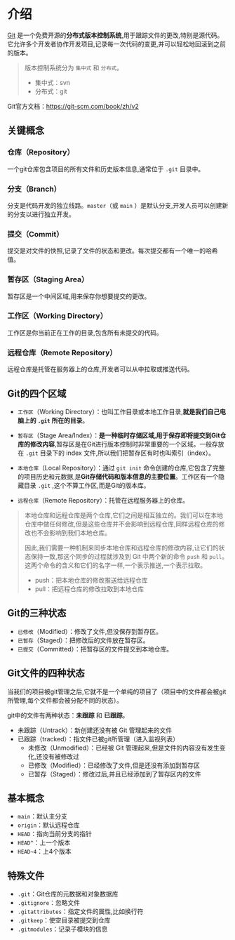 # 介绍

[Git](https://git-scm.com/) 是一个免费开源的**分布式版本控制系统**,用于跟踪文件的更改,特别是源代码。它允许多个开发者协作开发项目,记录每一次代码的变更,并可以轻松地回滚到之前的版本。

> 版本控制系统分为 `集中式` 和 `分布式`。
>
> - 集中式：svn
> - 分布式：git

Git官方文档：https://git-scm.com/book/zh/v2



## 关键概念

### 仓库（Repository）

一个git仓库包含项目的所有文件和历史版本信息,通常位于 `.git` 目录中。

### 分支（Branch）

分支是代码开发的独立线路。`master`（或 `main` ）是默认分支,开发人员可以创建新的分支以进行独立开发。 

### 提交（Commit）

提交是对文件的快照,记录了文件的状态和更改。每次提交都有一个唯一的哈希值。

### 暂存区（Staging Area）

暂存区是一个中间区域,用来保存你想要提交的更改。

### 工作区（Working Directory）

工作区是你当前正在工作的目录,包含所有未提交的代码。

### 远程仓库（Remote Repository）

远程仓库是托管在服务器上的仓库,开发者可以从中拉取或推送代码。




## Git的四个区域

- `工作区`（Working Directory）：也叫工作目录或本地工作目录,**就是我们自己电脑上的 `.git` 所在的目录**。

- `暂存区`（Stage Area/Index）：**是一种临时存储区域,用于保存即将提交到Git仓库的修改内容**,暂存区是在Git进行版本控制时非常重要的一个区域。一般存放在 `.git` 目录下的 index 文件,所以我们把暂存区有时也叫索引（index）。

- `本地仓库`（Local Repository）：通过 `git init` 命令创建的仓库,它包含了完整的项目历史和元数据,是**Git存储代码和版本信息的主要位置**。工作区有一个隐藏目录 `.git` ,这个不算工作区,而是Git的版本库。

- `远程仓库`（Remote Repository）：托管在远程服务器上的仓库。

> 本地仓库和远程仓库是两个仓库,它们之间是相互独立的。我们可以在本地仓库中做任何修改,但是这些仓库并不会影响到远程仓库,同样远程仓库的修改也不会影响到我们本地仓库。
>
> 因此,我们需要一种机制来同步本地仓库和远程仓库的修改内容,让它们的状态保持一致,那这个同步的过程就涉及到 Git 中两个新的命令 `push` 和 `pull`。这两个命令的含义和它们的名字一样,一个表示推送,一个表示拉取。
>
> - push：把本地仓库的修改推送给远程仓库
> - pull：把远程仓库的修改拉取到本地仓库



## Git的三种状态

- `已修改`（Modified）：修改了文件,但没保存到暂存区。
- `已暂存`（Staged）：把修改后的文件放在暂存区。
- `已提交`（Committed）：把暂存区的文件提交到本地仓库。



## Git文件的四种状态

当我们的项目被git管理之后,它就不是一个单纯的项目了（项目中的文件都会被git所管理,每个文件都会被分配不同的状态）。

git中的文件有两种状态：**未跟踪** 和 **已跟踪**。

- 未跟踪（Untrack）：新创建还没有被 Git 管理起来的文件
- 已跟踪（tracked）：指文件已被git所管理（进入监视列表）
  - 未修改（Unmodified）：已经被 Git 管理起来,但是文件的内容没有发生变化,还没有被修改过
  - 已修改（Modified）：已经修改了文件,但是还没有添加到暂存区
  - 已暂存（Staged）：修改过后,并且已经添加到了暂存区内的文件

## 基本概念

- `main`：默认主分支
- `origin`：默认远程仓库
- `HEAD`：指向当前分支的指针
- `HEAD^`：上一个版本
- `HEAD~4`：上4个版本



## 特殊文件

- `.git`：Git仓库的元数据和对象数据库
- `.gitignore`：忽略文件
- `.gitattributes`：指定文件的属性,比如换行符
- `.gitkeep`：使空目录被提交到仓库
- `.gitmodules`：记录子模块的信息

